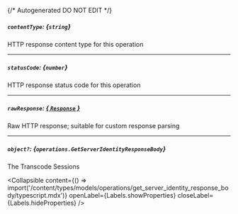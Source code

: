 {/* Autogenerated DO NOT EDIT  */}

##### `contentType`: *{`string`}*
HTTP response content type for this operation

---
##### `statusCode`: *{`number`}*
HTTP response status code for this operation

---
##### `rawResponse`: [*{ `Response` }*](https://developer.mozilla.org/en-US/docs/Web/API/Response)
Raw HTTP response; suitable for custom response parsing

---
##### `object?`: *{`operations.GetServerIdentityResponseBody`}*
The Transcode Sessions

<Collapsible content={() => import('/content/types/models/operations/get_server_identity_response_body/typescript.mdx')} openLabel={Labels.showProperties} closeLabel={Labels.hideProperties} />



